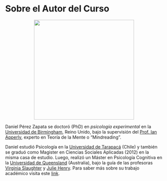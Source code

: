 # Sobre el Autor del Curso {-}

```{=html}
<p align="center">
  <img width="320" height="320" src="images/daniel.jpg">
</p>
<p align="center">
</p>
```

Daniel Pérez Zapata se doctoró (PhD) en *psicología experimental* en la [Universidad de Birmingham](https://www.birmingham.ac.uk/index.aspx), Reino Unido, bajo la supervisión del [Prof. Ian Apperly](https://www.birmingham.ac.uk/staff/profiles/psychology/apperly-ian.aspx), experto en Teoría de la Mente o "Mindreading". 

Daniel estudió Psicología en la [Universidad de Tarapacá](https://www.uta.cl) (Chile) y también se graduó como Magister en Ciencias Sociales Aplicadas (2012) en la misma casa de estudio. Luego, realizó un Máster en Psicología Cognitiva en la [Universidad de Queensland](https://www.uq.edu.au/) (Australia), bajo la guía de las profesoras [Virginia Slaughter](https://researchers.uq.edu.au/researcher/499) y [Julie Henry](https://researchers.uq.edu.au/researcher/2589). Para saber más sobre su trabajo académico visita este [link](https://www.danielperezzapata.com){target="_blank"}. 
